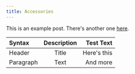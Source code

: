 ```yaml
---
title: Accessories
---
```


This is an example post. There's another one [here](/cobots/example-post).

| Syntax      | Description | Test Text     |
| :---        |    :----:   |          ---: |
| Header      | Title       | Here's this   |
| Paragraph   | Text        | And more      |